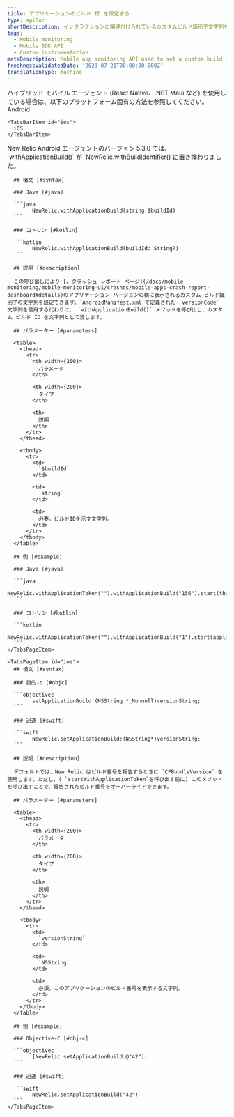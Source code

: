 ```yaml
---
title: アプリケーションのビルド ID を設定する
type: apiDoc
shortDescription: インタラクションに関連付けられているカスタムビルド識別子文字列を設定します。
tags:
  - Mobile monitoring
  - Mobile SDK API
  - Custom instrumentation
metaDescription: Mobile app monitoring API used to set a custom build identifier string that is associated with an interaction.
freshnessValidatedDate: '2023-07-21T00:00:00.000Z'
translationType: machine
---
```


<Callout variant="important">
  ハイブリッド モバイル エージェント (React Native、.NET Maui など) を使用している場合は、以下のプラットフォーム固有の方法を参照してください。
</Callout>

<Tabs>
  <TabsBar>
    <TabsBarItem id="android">
      Android
    </TabsBarItem>

    <TabsBarItem id="ios">
      iOS
    </TabsBarItem>
  </TabsBar>

  <TabsPages>
    <TabsPageItem id="android">
      <Callout variant="important">
        New Relic Android エージェントのバージョン 5.3.0 では、 `withApplicationBuild()` が `NewRelic.withBuildIdentifier()`に置き換わりました。
      </Callout>

      ## 構文 [#syntax]

      ### Java [#java]

      ```java
            NewRelic.withApplicationBuild(string $buildId)
      ```

      ### コトリン [#kotlin]

      ```kotlin
            NewRelic.withApplicationBuild(buildId: String?)
      ```

      ## 説明 [#description]

      この呼び出しにより [、クラッシュ レポート ページ](/docs/mobile-monitoring/mobile-monitoring-ui/crashes/mobile-apps-crash-report-dashboard#details)のアプリケーション バージョンの横に表示されるカスタム ビルド識別子の文字列を設定できます。`AndroidManifest.xml`で定義された `versionCode` 文字列を使用する代わりに、 `withApplicationBuild()` メソッドを呼び出し、カスタム ビルド ID を文字列として渡します。

      ## パラメーター [#parameters]

      <table>
        <thead>
          <tr>
            <th width={200}>
              パラメータ
            </th>

            <th width={200}>
              タイプ
            </th>

            <th>
              説明
            </th>
          </tr>
        </thead>

        <tbody>
          <tr>
            <td>
              `$buildId`
            </td>

            <td>
              `string`
            </td>

            <td>
              必要。ビルドIDを示す文字列。
            </td>
          </tr>
        </tbody>
      </table>

      ## 例 [#example]

      ### Java [#java]

      ```java
            NewRelic.withApplicationToken("").withApplicationBuild("156").start(this.getApplication());
      ```

      ### コトリン [#kotlin]

      ```kotlin
            NewRelic.withApplicationToken("").withApplicationBuild("1").start(applicationContext)
      ```
    </TabsPageItem>

    <TabsPageItem id="ios">
      ## 構文 [#syntax]

      ### 目的-c [#objc]

      ```objectivec
            setApplicationBuild:(NSString *_Nonnull)versionString;
      ```

      ### 迅速 [#swift]

      ```swift
            NewRelic.setApplicationBuild:(NSString*)versionString;
      ```

      ## 説明 [#description]

      デフォルトでは、New Relic はビルド番号を報告するときに `CFBundleVersion` を使用します。ただし、( `startWithApplicationToken`を呼び出す前に) このメソッドを呼び出すことで、報告されたビルド番号をオーバーライドできます。

      ## パラメーター [#parameters]

      <table>
        <thead>
          <tr>
            <th width={200}>
              パラメータ
            </th>

            <th width={200}>
              タイプ
            </th>

            <th>
              説明
            </th>
          </tr>
        </thead>

        <tbody>
          <tr>
            <td>
              `versionString`
            </td>

            <td>
              `NSString`
            </td>

            <td>
              必須。このアプリケーションのビルド番号を表示する文字列。
            </td>
          </tr>
        </tbody>
      </table>

      ## 例 [#example]

      ### Objective-C [#obj-c]

      ```objectivec
            [NewRelic setApplicationBuild:@"42"];
      ```

      ### 迅速 [#swift]

      ```swift
            NewRelic.setApplicationBuild("42")
      ```
    </TabsPageItem>
  </TabsPages>
</Tabs>